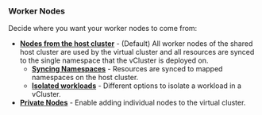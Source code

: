 
### Worker Nodes

Decide where you want your worker nodes to come from:

- **[Nodes from the host cluster](../../worker-nodes/host-nodes)** - (Default) All worker nodes of the shared host cluster are used by the virtual cluster and all resources are synced to the single namespace that the vCluster is deployed on.
  - **[Syncing Namespaces](../../../configure/vcluster-yaml/sync/from-host/nodes)** - Resources are synced to mapped namespaces on the host cluster.
  - **[Isolated workloads](../../worker-nodes/host-nodes/isolated-workloads)** - Different options to isolate a workload in a vCluster.
- **[Private Nodes](../../worker-nodes/private-nodes)** - Enable adding individual nodes to the virtual cluster.

